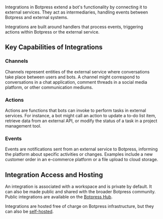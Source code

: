 Integrations in Botpress extend a bot's functionality by connecting it to external services. They act as intermediaries, handling events between Botpress and external systems.

Integrations are built around handlers that process events, triggering actions within Botpress or the external service.
## Key Capabilities of Integrations
### Channels
Channels represent entities of the external service where conversations take place between users and bots. A channel might correspond to conversations in a chat application, comment threads in a social media platform, or other communication mediums.
### Actions
Actions are functions that bots can invoke to perform tasks in external services. For instance, a bot might call an action to update a to-do list item, retrieve data from an external API, or modify the status of a task in a project management tool.
### Events
Events are notifications sent from an external service to Botpress, informing the platform about specific activities or changes. Examples include a new customer order in an e-commerce platform or a file upload to cloud storage.
## Integration Access and Hosting
An integration is associated with a workspace and is private by default. It can also be made public and shared with the broader Botpress community. Public integrations are available on the [Botpress Hub](https://botpress.com/hub).

Integrations are hosted free of charge on Botpress infrastructure, but they can also be [self-hosted](./how-tos/self-host.mdx).
